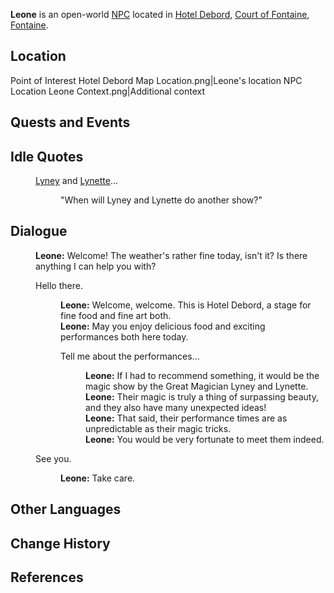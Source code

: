 {{Character Infobox
|type             = Open-World NPC
|image            = NPC Leone.png
|realname         = <!-- Optional, if different from in-game name -->
|deceased         = <!-- Past (for deceased prior to events of the game) or free response -->
|region           = Fontaine
|location         = Fontaine
|affiliation      = Hotel Debord
|title            = Hostess

|ancestry         = <!-- Clan/family -->
|father           = 
|mother           = 
|spouse           = 
|sibling          = Argalia
|siblingNote      = younger sister
|child            = 
|relative         = 

|voiceEN          = 
|voiceCN          = 
|voiceJP          = [https://www.81produce.co.jp/dcms_plusdb/index.php/item?cell003=%E3%81%95%E8%A1%8C&cell029=%E5%A5%B3%E6%80%A7&keyword=&cell028=&cell004=&name=%E9%87%8D%E6%9E%9D%E3%80%80%E5%B8%8C%E5%91%BC&id=440&label=1 Shigeeda Kiko ({{ja|重枝希呼}})]<ref name="Shigeeda Kiko">Twitter: [https://twitter.com/shige_kiko/status/1691986696236343576 JP VA Self Announcement] ([https://web.archive.org/web/20230822071033/https://twitter.com/shige_kiko/status/1691986696236343576 Archived])</ref>
|voiceKR          = 
|dialoguereward   = 
}}
'''Leone''' is an open-world [[NPC]] located in [[Hotel Debord]], [[Court of Fontaine]], [[Fontaine]].
<!-- Following a certain dialogue branch for the first time gives the player AMOUNT_AS_WORD [[Item]]. -->

==Location==
<gallery>
Point of Interest Hotel Debord Map Location.png|Leone's location
NPC Location Leone Context.png|Additional context
</gallery>
<!--
==Profile==
''(To be added.)''

===Appearance===
''(To be added.)''
-->
==Quests and Events==
{{Quests and Events}}

==Idle Quotes==
{{Dialogue Start}}
: {{DIcon|Idle}} [[Lyney]] and [[Lynette]]...
:: {{A|VO Leone 01.ogg}} "When will Lyney and Lynette do another show?"
{{Dialogue End}}

==Dialogue==
{{Dialogue Start}}
:'''Leone:''' Welcome! The weather's rather fine today, isn't it? Is there anything I can help you with?
:{{DIcon}} Hello there.
::'''Leone:''' Welcome, welcome. This is Hotel Debord, a stage for fine food and fine art both.
::'''Leone:''' May you enjoy delicious food and exciting performances both here today.
::{{DIcon}} Tell me about the performances...
:::'''Leone:''' If I had to recommend something, it would be the magic show by the Great Magician Lyney and Lynette.
:::'''Leone:''' Their magic is truly a thing of surpassing beauty, and they also have many unexpected ideas!
:::'''Leone:''' That said, their performance times are as unpredictable as their magic tricks.
:::'''Leone:''' You would be very fortunate to meet them indeed.
:{{DIcon}} See you.
::'''Leone:''' Take care.
{{Dialogue End}}
<!--
==Event Dialogue==
===Event Name===
{{Dialogue Start}}
:'''Leone:'''
{{Dialogue End}}
-->

==Other Languages==
{{Other Languages|default_hidden=1
|en      = Leone
|zhs     = 蕾欧妮
|zhs_rm  = Lěi'ōunī
|zht     = 蕾歐妮
|zht_rm  = Lěi'ōunī
|ja      = レオーネ
|ja_rm   = Reoone
|ko      = 레온느
|es      = Léone
|fr      = Léone
|ru      = Леония
|th      = Leone
|vi      = Leone
|de      = Léone
|id      = Leone
|pt      = Leone
|tr      = Leone
|it      = Leone
}}

==Change History==
{{Change History|4.0}}

==References==
{{Reflist}}